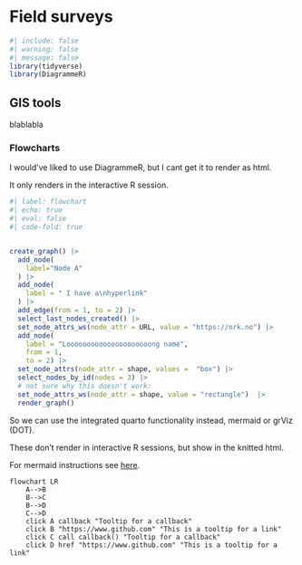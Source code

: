 # Field surveys {#sec-field-surveys}

```r
#| include: false
#| warning: false
#| message: false
library(tidyverse)
library(DiagrammeR)
```

## GIS tools

blablabla

### Flowcharts

I would've liked to use DiagrammeR, but I cant get it to render as html.

It only renders in the interactive R session.

```r
#| label: flowchart
#| echo: true
#| eval: false
#| code-fold: true


create_graph() |>
  add_node(
    label="Node A"
  ) |>
  add_node(
    label = " I have a\nhyperlink"
  ) |>
  add_edge(from = 1, to = 2) |>
  select_last_nodes_created() |>
  set_node_attrs_ws(node_attr = URL, value = "https://nrk.no") |>
  add_node(
    label = "Looooooooooooooooooooong name",
    from = 1, 
    to = 2) |>
  set_node_attrs(node_attr = shape, values =  "box") |>
  select_nodes_by_id(nodes = 3) |>
  # not sure why this doesn't work:
  set_node_attrs_ws(node_attr = shape, value = "rectangle")  |>
  render_graph()
```

So we can use the integrated quarto functionality instead, mermaid or grViz (DOT).

These don't render in interactive R sessions, but show in the knitted html.

For mermaid instructions see [here](https://mermaid.js.org/syntax/flowchart.html).

```mermaid
flowchart LR
    A-->B
    B-->C
    B-->D
    C-->D
    click A callback "Tooltip for a callback"
    click B "https://www.github.com" "This is a tooltip for a link"
    click C call callback() "Tooltip for a callback"
    click D href "https://www.github.com" "This is a tooltip for a link"
```
